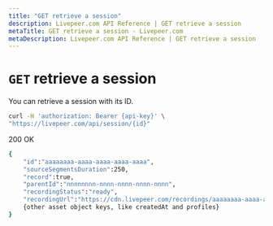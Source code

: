 ```yaml
---
title: "GET retrieve a session"
description: Livepeer.com API Reference | GET retrieve a session
metaTitle: GET retrieve a session - Livepeer.com
metaDescription: Livepeer.com API Reference | GET retrieve a session
---
```


# `GET` retrieve a session

You can retrieve a session with its ID.

```bash
curl -H 'authorization: Bearer {api-key}' \
"https://livepeer.com/api/session/{id}"
```

200 OK

```bash
{
    "id":"aaaaaaaa-aaaa-aaaa-aaaa-aaaa",
    "sourceSegmentsDuration":250,
    "record":true,
    "parentId":"nnnnnnnn-nnnn-nnnn-nnnn-nnnn",
    "recordingStatus":"ready",
    "recordingUrl":"https://cdn.livepeer.com/recordings/aaaaaaaa-aaaa-aaaa-aaaa-aaaa/index.m3u8"},
    {other asset object keys, like createdAt and profiles}
}
```
